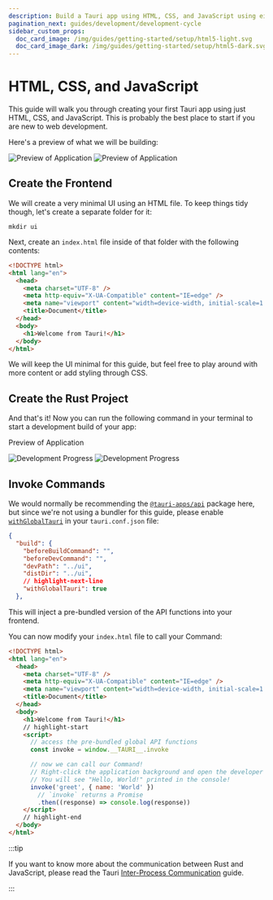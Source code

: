 ```yaml
---
description: Build a Tauri app using HTML, CSS, and JavaScript using either Node or Cargo
pagination_next: guides/development/development-cycle
sidebar_custom_props:
  doc_card_image: /img/guides/getting-started/setup/html5-light.svg
  doc_card_image_dark: /img/guides/getting-started/setup/html5-dark.svg
---
```



# HTML, CSS, and JavaScript

This guide will walk you through creating your first Tauri app using just HTML, CSS, and JavaScript. This is probably the best place to start if you are new to web development.

<Intro />

Here's a preview of what we will be building:

![Preview of Application](./html-css-js-light.png#gh-light-mode-only)
![Preview of Application](./html-css-js-dark.png#gh-dark-mode-only)

## Create the Frontend

We will create a very minimal UI using an HTML file. To keep things tidy though, let's create a separate folder for it:

```shell
mkdir ui
```

Next, create an `index.html` file inside of that folder with the following contents:

```html title=index.html
<!DOCTYPE html>
<html lang="en">
  <head>
    <meta charset="UTF-8" />
    <meta http-equiv="X-UA-Compatible" content="IE=edge" />
    <meta name="viewport" content="width=device-width, initial-scale=1.0" />
    <title>Document</title>
  </head>
  <body>
    <h1>Welcome from Tauri!</h1>
  </body>
</html>
```

We will keep the UI minimal for this guide, but feel free to play around with more content or add styling through CSS.

## Create the Rust Project

<TauriInit destDirValue="../ui" devPathValue="../ui" />

And that's it! Now you can run the following command in your terminal to start a development build of your app:

<Command name="dev" />

Preview of Application

![Development Progress](./html-css-js-dev-light.png#gh-light-mode-only)
![Development Progress](./html-css-js-dev-dark.png#gh-dark-mode-only)

## Invoke Commands

<Commands />

We would normally be recommending the [`@tauri-apps/api`] package here, but since we're not using a bundler for this guide, please enable [`withGlobalTauri`] in your `tauri.conf.json` file:

```json title=tauri.conf.json
{
  "build": {
    "beforeBuildCommand": "",
    "beforeDevCommand": "",
    "devPath": "../ui",
    "distDir": "../ui",
    // highlight-next-line
    "withGlobalTauri": true
  },
```

This will inject a pre-bundled version of the API functions into your frontend.

You can now modify your `index.html` file to call your Command:

```html title=index.html
<!DOCTYPE html>
<html lang="en">
  <head>
    <meta charset="UTF-8" />
    <meta http-equiv="X-UA-Compatible" content="IE=edge" />
    <meta name="viewport" content="width=device-width, initial-scale=1.0" />
    <title>Document</title>
  </head>
  <body>
    <h1>Welcome from Tauri!</h1>
    // highlight-start
    <script>
      // access the pre-bundled global API functions
      const invoke = window.__TAURI__.invoke

      // now we can call our Command!
      // Right-click the application background and open the developer tools.
      // You will see "Hello, World!" printed in the console!
      invoke('greet', { name: 'World' })
        // `invoke` returns a Promise
        .then((response) => console.log(response))
    </script>
    // highlight-end
  </body>
</html>
```

:::tip

If you want to know more about the communication between Rust and JavaScript, please read the Tauri [Inter-Process Communication][inter-process-communication] guide.

:::

[inter-process-communication]: ../../../references/architecture/inter-process-communication/readme.md
[cargo]: https://doc.rust-lang.org/cargo/
[prerequisites]: ../prerequisites.md
[`withglobaltauri`]: ../../../api/config.md#buildconfig.withglobaltauri
[`@tauri-apps/api`]: ../../../api/js/
